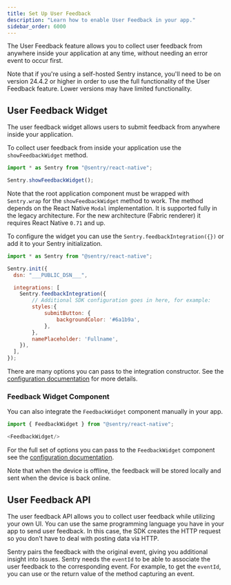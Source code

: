 ```yaml
---
title: Set Up User Feedback
description: "Learn how to enable User Feedback in your app."
sidebar_order: 6000
---
```


The User Feedback feature allows you to collect user feedback from anywhere inside your application at any time, without needing an error event to occur first.

Note that if you're using a self-hosted Sentry instance, you'll need to be on version 24.4.2 or higher in order to use the full functionality of the User Feedback feature. Lower versions may have limited functionality.

## User Feedback Widget

The user feedback widget allows users to submit feedback from anywhere inside your application.

To collect user feedback from inside your application use the `showFeedbackWidget` method.

```javascript
import * as Sentry from "@sentry/react-native";

Sentry.showFeedbackWidget();
```

Note that the root application component must be wrapped with `Sentry.wrap` for the `showFeedbackWidget` method to work. The method depends on the React Native `Modal` implementation. It is supported fully in the legacy architecture. For the new architecture (Fabric renderer) it requires React Native `0.71` and up.

To configure the widget you can use the `Sentry.feedbackIntegration({})` or add it to your Sentry initialization.

```javascript
import * as Sentry from "@sentry/react-native";

Sentry.init({
  dsn: "___PUBLIC_DSN___",

  integrations: [
    Sentry.feedbackIntegration({
        // Additional SDK configuration goes in here, for example:
        styles:{
            submitButton: {
                backgroundColor: '#6a1b9a',
            },
        },
        namePlaceholder: 'Fullname',
    }),
  ],
});
```

There are many options you can pass to the integration constructor. See the [configuration documentation](/platforms/react-native/user-feedback/configuration/) for more details.

### Feedback Widget Component

You can also integrate the `FeedbackWidget` component manually in your app.

```javascript
import { FeedbackWidget } from "@sentry/react-native";

<FeedbackWidget/>
```

For the full set of options you can pass to the `FeedbackWidget` component see the [configuration documentation](/platforms/react-native/user-feedback/configuration/).

<Alert>

Note that when the device is offline, the feedback will be stored locally and sent when the device is back online.

</Alert>

## User Feedback API

The user feedback API allows you to collect user feedback while utilizing your own UI. You can use the same programming language you have in your app to send user feedback. In this case, the SDK creates the HTTP request so you don't have to deal with posting data via HTTP.

Sentry pairs the feedback with the original event, giving you additional insight into issues. Sentry needs the `eventId` to be able to associate the user feedback to the corresponding event. For example, to get the `eventId`, you can use <PlatformLink to="/configuration/options/#before-send"><PlatformIdentifier name="before-send" /></PlatformLink> or the return value of the method capturing an event.

<PlatformContent includePath="user-feedback/sdk-api-example/" />
